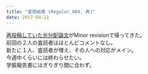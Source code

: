 ```yaml
---
title: "査読結果 (Regular_004, 再)"
date: 2017-04-11
---
```


[再投稿していた光分配論文](https://keachmurakami.github.io/2017/03/11/Pub_photon_share.html)がMinor revisionで帰ってきた。  
前回の２人の査読者はほとんどコメントなし。  
新たに１人、査読者が増え、その人への対応がメイン。  
今週中くらいには終わらせたい。  
学振報告書にはぎりぎり間に合わず。  